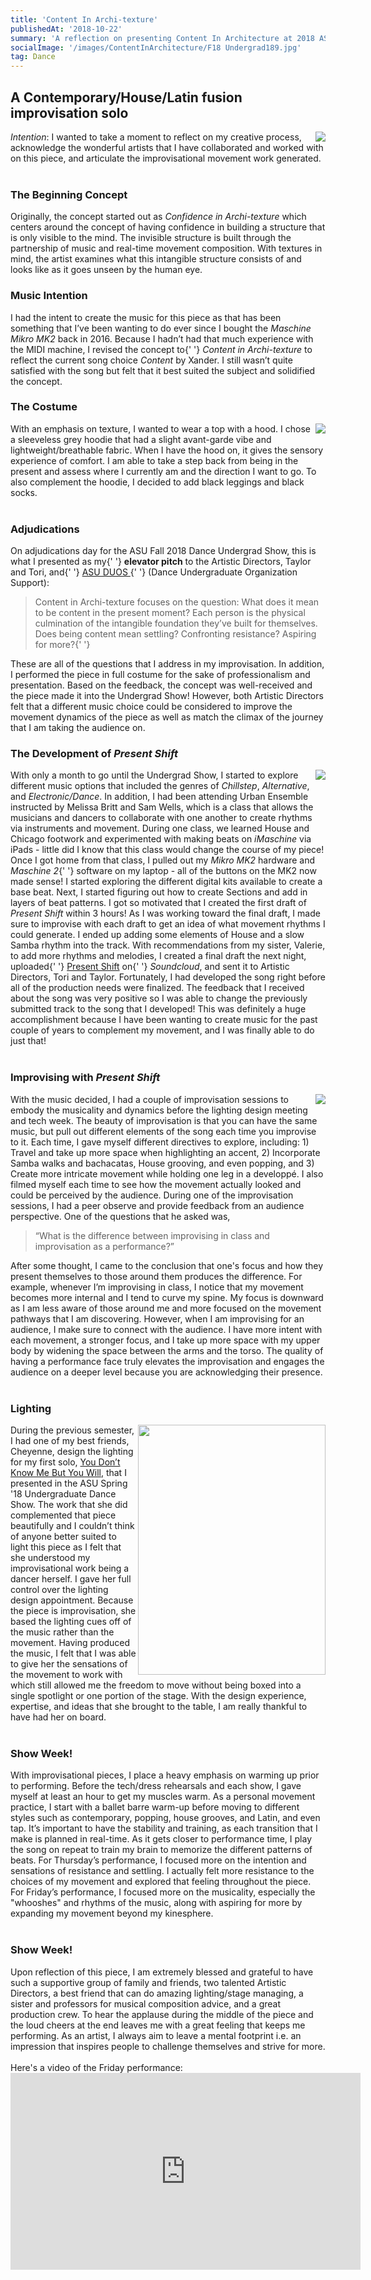 ```yaml
---
title: 'Content In Archi-texture'
publishedAt: '2018-10-22'
summary: 'A reflection on presenting Content In Architecture at 2018 ASU Fall Undergrad Dance show.'
socialImage: '/images/ContentInArchitecture/F18 Undergrad189.jpg'
tag: Dance
---
```


## A Contemporary/House/Latin fusion improvisation solo

<div>
  <img align="right" src="/images/ContentInArchitecture/F18 Undergrad189.jpg" />
  <span>
    <i>Intention</i>: I wanted to take a moment to reflect on my creative process, acknowledge the
    wonderful artists that I have collaborated and worked with on this piece, and articulate the
    improvisational movement work generated.
  </span>
</div>
<br />

### The Beginning Concept

<span>
  Originally, the concept started out as <i>Confidence in Archi-texture</i> which centers around the
  concept of having confidence in building a structure that is only visible to the mind. The
  invisible structure is built through the partnership of music and real-time movement composition.
  With textures in mind, the artist examines what this intangible structure consists of and looks
  like as it goes unseen by the human eye.
</span>
<br />

### Music Intention

<span>
  I had the intent to create the music for this piece as that has been something that I’ve been
  wanting to do ever since I bought the <i>Maschine Mikro MK2</i> back in 2016. Because I hadn’t had
  that much experience with the MIDI machine, I revised the concept to{' '}
  <i>Content in Archi-texture</i> to reflect the current song choice <i>Content</i> by Xander. I
  still wasn’t quite satisfied with the song but felt that it best suited the subject and solidified
  the concept.
</span>
<br />

### The Costume

<div>
  <img align="right" src="/images/ContentInArchitecture/F18 Undergrad182_edited.jpg" />
  <span>
    With an emphasis on texture, I wanted to wear a top with a hood. I chose a sleeveless grey
    hoodie that had a slight avant-garde vibe and lightweight/breathable fabric. When I have the
    hood on, it gives the sensory experience of comfort. I am able to take a step back from being in
    the present and assess where I currently am and the direction I want to go. To also complement
    the hoodie, I decided to add black leggings and black socks.
  </span>
</div>
<br />

### Adjudications

<span>
  On adjudications day for the ASU Fall 2018 Dance Undergrad Show, this is what I presented as my{' '}
  <b>elevator pitch</b> to the Artistic Directors, Taylor and Tori, and{' '}
  <a href="https://www.facebook.com/ASU-Dance-Undergraduate-Organization-Support-DUOS-277775925582730/">
    ASU DUOS
  </a>{' '}
  (Dance Undergraduate Organization Support):
</span>
<blockquote>
  Content in Archi-texture focuses on the question: What does it mean to be content in the present
  moment? Each person is the physical culmination of the intangible foundation they’ve built for
  themselves. Does being content mean settling? Confronting resistance? Aspiring for more?{' '}
</blockquote>
<span>
  These are all of the questions that I address in my improvisation. In addition, I performed the
  piece in full costume for the sake of professionalism and presentation.
</span>
<span>
  Based on the feedback, the concept was well-received and the piece made it into the Undergrad
  Show! However, both Artistic Directors felt that a different music choice could be considered to
  improve the movement dynamics of the piece as well as match the climax of the journey that I am
  taking the audience on.
</span>
<br />

### The Development of <i>Present Shift</i>

<div>
  <img align="right" src="/images/ContentInArchitecture/MaschineMikro.png" />
  <span>
    With only a month to go until the Undergrad Show, I started to explore different music options
    that included the genres of <i>Chillstep</i>, <i>Alternative</i>, and <i>Electronic/Dance</i>.
    In addition, I had been attending Urban Ensemble instructed by Melissa Britt and Sam Wells,
    which is a class that allows the musicians and dancers to collaborate with one another to create
    rhythms via instruments and movement. During one class, we learned House and Chicago footwork
    and experimented with making beats on <i>iMaschine</i> via iPads - little did I know that this
    class would change the course of my piece!
  </span>
  <span>
    Once I got home from that class, I pulled out my <i>Mikro MK2</i> hardware and <i>Maschine 2</i>{' '}
    software on my laptop - all of the buttons on the MK2 now made sense! I started exploring the
    different digital kits available to create a base beat. Next, I started figuring out how to
    create Sections and add in layers of beat patterns. I got so motivated that I created the first
    draft of <i>Present Shift</i> within 3 hours! As I was working toward the final draft, I made
    sure to improvise with each draft to get an idea of what movement rhythms I could generate. I
    ended up adding some elements of House and a slow Samba rhythm into the track. With
    recommendations from my sister, Valerie, to add more rhythms and melodies, I created a final
    draft the next night, uploaded{' '}
    <a href="https://soundcloud.com/courtney-ngai-749460472/present-shift-1">Present Shift</a> on{' '}
    <i>Soundcloud</i>, and sent it to Artistic Directors, Tori and Taylor.
  </span>
  <span>
    Fortunately, I had developed the song right before all of the production needs were finalized.
    The feedback that I received about the song was very positive so I was able to change the
    previously submitted track to the song that I developed! This was definitely a huge
    accomplishment because I have been wanting to create music for the past couple of years to
    complement my movement, and I was finally able to do just that!
  </span>
</div>
<br />

### Improvising with <i>Present Shift</i>

<div>
  <img align="right" src="/images/ContentInArchitecture/F18 Undergrad193_edited.jpg" />
  <span>
    With the music decided, I had a couple of improvisation sessions to embody the musicality and
    dynamics before the lighting design meeting and tech week. The beauty of improvisation is that
    you can have the same music, but pull out different elements of the song each time you improvise
    to it. Each time, I gave myself different directives to explore, including: 1) Travel and take
    up more space when highlighting an accent, 2) Incorporate Samba walks and bachacatas, House
    grooving, and even popping, and 3) Create more intricate movement while holding one leg in a
    developpé. I also filmed myself each time to see how the movement actually looked and could be
    perceived by the audience.
  </span>
  <span>
    During one of the improvisation sessions, I had a peer observe and provide feedback from an
    audience perspective. One of the questions that he asked was,
  </span>
  <blockquote>
    “What is the difference between improvising in class and improvisation as a performance?”
  </blockquote>
  <span>
    After some thought, I came to the conclusion that one's focus and how they present themselves to
    those around them produces the difference. For example, whenever I’m improvising in class, I
    notice that my movement becomes more internal and I tend to curve my spine. My focus is downward
    as I am less aware of those around me and more focused on the movement pathways that I am
    discovering. However, when I am improvising for an audience, I make sure to connect with the
    audience. I have more intent with each movement, a stronger focus, and I take up more space with
    my upper body by widening the space between the arms and the torso. The quality of having a
    performance face truly elevates the improvisation and engages the audience on a deeper level
    because you are acknowledging their presence.
  </span>
</div>
<br />

### Lighting</i>

<div>
  <img align="right" width="300" height="400" src="/images/ContentInArchitecture/Cheyenne.jpg" />
  <span>
    During the previous semester, I had one of my best friends, Cheyenne, design the lighting for my
    first solo, <a href="https://youtu.be/a1joxnqzIq4">You Don’t Know Me But You Will</a>, that I
    presented in the ASU Spring '18 Undergraduate Dance Show. The work that she did complemented
    that piece beautifully and I couldn’t think of anyone better suited to light this piece as I
    felt that she understood my improvisational work being a dancer herself. I gave her full control
    over the lighting design appointment. Because the piece is improvisation, she based the lighting
    cues off of the music rather than the movement. Having produced the music, I felt that I was
    able to give her the sensations of the movement to work with which still allowed me the freedom
    to move without being boxed into a single spotlight or one portion of the stage. With the design
    experience, expertise, and ideas that she brought to the table, I am really thankful to have had
    her on board.
  </span>
</div>
<br />

### Show Week!

<div>
  <span>
    With improvisational pieces, I place a heavy emphasis on warming up prior to performing. Before
    the tech/dress rehearsals and each show, I gave myself at least an hour to get my muscles warm.
    As a personal movement practice, I start with a ballet barre warm-up before moving to different
    styles such as contemporary, popping, house grooves, and Latin, and even tap. It’s important to
    have the stability and training, as each transition that I make is planned in real-time. As it
    gets closer to performance time, I play the song on repeat to train my brain to memorize the
    different patterns of beats.
  </span>
  <span>
    For Thursday’s performance, I focused more on the intention and sensations of resistance and
    settling. I actually felt more resistance to the choices of my movement and explored that
    feeling throughout the piece. For Friday’s performance, I focused more on the musicality,
    especially the "whooshes" and rhythms of the music, along with aspiring for more by expanding my
    movement beyond my kinesphere.
  </span>
</div>
<br />

### Show Week!

<div>
  <span>
    Upon reflection of this piece, I am extremely blessed and grateful to have such a supportive
    group of family and friends, two talented Artistic Directors, a best friend that can do amazing
    lighting/stage managing, a sister and professors for musical composition advice, and a great
    production crew. To hear the applause during the middle of the piece and the loud cheers at the
    end leaves me with a great feeling that keeps me performing. As an artist, I always aim to leave
    a mental footprint i.e. an impression that inspires people to challenge themselves and strive
    for more.
  </span>
  <br />
  <br />
  <span>Here's a video of the Friday performance:</span>
</div>

<iframe
  width="560"
  height="315"
  src="https://www.youtube.com/embed/1FY1SkEeCbA"
  title="YouTube video player"
  frameborder="0"
  allow="accelerometer; autoplay; clipboard-write; encrypted-media; gyroscope; picture-in-picture; web-share"
  allowfullscreen
/>

\*All show concert photos were taken by Tim Trumble
